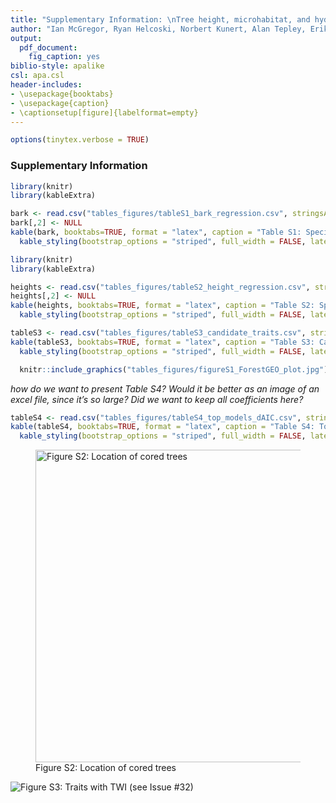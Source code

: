 ```yaml
---
title: "Supplementary Information: \nTree height, microhabitat, and hydraulic traits shape drought responses in a temperate broadleaf forest"
author: "Ian McGregor, Ryan Helcoski, Norbert Kunert, Alan Tepley, Erika Gonzalez-Akre, Valentine Herrmann, Joseph Zailaa, Atticus Stovall, Norman Bourg?, William McShea?, Neil Pederson, Lawren Sack, Kristina Anderson-Teixeira"
output:
  pdf_document:
    fig_caption: yes
biblio-style: apalike
csl: apa.csl
header-includes:
- \usepackage{booktabs}
- \usepackage{caption}
- \captionsetup[figure]{labelformat=empty}
---
```


```r
options(tinytex.verbose = TRUE)
```

### Supplementary Information
```r
library(knitr)
library(kableExtra)

bark <- read.csv("tables_figures/tableS1_bark_regression.csv", stringsAsFactors = FALSE)
bark[,2] <- NULL
kable(bark, booktabs=TRUE, format = "latex", caption = "Table S1: Species-specific bark thickness regression equations") %>%
  kable_styling(bootstrap_options = "striped", full_width = FALSE, latex_options = "hold_position")
```

```r
library(knitr)
library(kableExtra)

heights <- read.csv("tables_figures/tableS2_height_regression.csv", stringsAsFactors = FALSE)
heights[,2] <- NULL
kable(heights, booktabs=TRUE, format = "latex", caption = "Table S2: Species-specific height regression equations") %>%
  kable_styling(bootstrap_options = "striped", full_width = FALSE, latex_options = "hold_position")
```

```r
tableS3 <- read.csv("tables_figures/tableS3_candidate_traits.csv", stringsAsFactors = FALSE)
kable(tableS3, booktabs=TRUE, format = "latex", caption = "Table S3: Candidate variables for best model") %>%
  kable_styling(bootstrap_options = "striped", full_width = FALSE, latex_options = "hold_position")
```

```r
  knitr::include_graphics("tables_figures/figureS1_ForestGEO_plot.jpg")
```

\newpage
*how do we want to present Table S4? Would it be better as an image of an excel file, since it's so large? Did we want to keep all coefficients here?*
```r
tableS4 <- read.csv("tables_figures/tableS4_top_models_dAIC.csv", stringsAsFactors = FALSE)
kable(tableS4, booktabs=TRUE, format = "latex", caption = "Table S4: Top model variations for each drought scenario, with dAICc values <= 2") %>%
  kable_styling(bootstrap_options = "striped", full_width = FALSE, latex_options = "hold_position")
```

![Figure S2: Location of cored trees](tables_figures/figureS2_location_cored_trees.png){width=500px}

\newpage
![Figure S3: Traits with TWI](tables_figures/figureS3_traits_with_twi.png)
(see Issue #32)